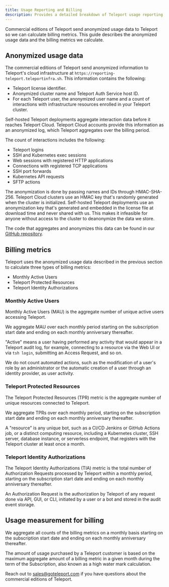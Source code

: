 ```yaml
---
title: Usage Reporting and Billing
description: Provides a detailed breakdown of Teleport usage reporting and billing.
---
```


Commercial editions of Teleport send anonymized usage data to Teleport so we can
calculate billing metrics. This guide describes the anonymized usage data and
the billing metrics we calculate.

## Anonymized usage data

The commercial editions of Teleport send anonymized information to Teleport's
cloud infrastructure at `https://reporting-teleport.teleportinfra.sh`.
This information contains the following:

- Teleport license identifier.
- Anonymized cluster name and Teleport Auth Service host ID.
- For each Teleport user, the anonymized user name and a count of interactions
  with infrastructure resources enrolled in your Teleport cluster.

Self-hosted Teleport deployments aggregate interaction data before it reaches
Teleport Cloud. Teleport Cloud accounts provide this information as an
anonymized log, which Teleport aggregates over the billing period.

The count of interactions includes the following:

- Teleport logins
- SSH and Kubernetes exec sessions
- Web sessions with registered HTTP applications
- Connections with registered TCP applications
- SSH port forwards
- Kubernetes API requests
- SFTP actions

The anonymization is done by passing names and IDs through HMAC-SHA-256.
Teleport Cloud clusters use an HMAC key that's randomly generated when
the cluster is initialized. Self-hosted Teleport deployments use an
anonymization key that's generated and embedded in the license file at
download time and never shared with us. This makes it infeasible for anyone
without access to the cluster to deanonymize the data we store.

The code that aggregates and anonymizes this data can be found in our [GitHub
repository](https://github.com/gravitational/teleport/tree/master/lib/usagereporter/teleport/aggregating).

## Billing metrics

Teleport uses the anonymized usage data described in the previous section to
calculate three types of billing metrics:

- Monthly Active Users
- Teleport Protected Resources
- Teleport Identity Authorizations

### Monthly Active Users

Monthly Active Users (MAU) is the aggregate number of unique
active users accessing Teleport.

We aggregate MAU over each monthly period starting on the subscription start date and ending on each
monthly anniversary thereafter.

"Active" means a user having performed any activity that would appear in a Teleport audit log, for example,
connecting to a resource via the Web UI or via `tsh login`, submitting an Access Request, and so on.

We do not count automated actions, such as the modification
of a user's role by an administrator or the automatic creation of a user
through an identity provider, as user activity.

### Teleport Protected Resources

The Teleport Protected Resources (TPR) metric is the aggregate number of unique resources connected to Teleport.

We aggregate TPRs over each monthly period,
starting on the subscription start date and ending on each monthly anniversary thereafter.

A "resource" is any unique bot, such as a CI/CD Jenkins or GitHub Actions job,
or a distinct computing resource, including a Kubernetes cluster, SSH server,
database instance, or serverless endpoint, that registers with the Teleport cluster at least once a month.

### Teleport Identity Authorizations

The Teleport Identity Authorizations (TIA) metric is the total number of Authorization Requests
processed by Teleport within a monthly period, starting on the subscription start date and ending
on each monthly anniversary thereafter.

An Authorization Request is the authorization by Teleport of any request done via API, GUI, or CLI,
initiated by a user or a bot and stored in the audit event storage.


## Usage measurement for billing

We aggregate all counts of the billing metrics on a monthly basis starting on
the subscription start date and ending on each monthly anniversary thereafter.

The amount of usage purchased by a Teleport customer is based on the maximum
aggregate amount of a billing metric in a given month during the term of the
Subscription, also known as a high water mark calculation.

Reach out to sales@goteleport.com if you have questions about the
commercial editions of Teleport.
